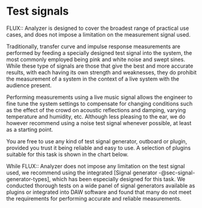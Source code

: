# Test signals {#sec-system-analysis-test-signals}
FLUX:: Analyzer is designed to cover the broadest range of practical use cases, and does not impose a limitation on the measurement signal used.

Traditionally, transfer curve and impulse response measurements are performed by feeding a specially designed test signal into the system, the most commonly employed being pink and white noise and swept sines. 
While these type of signals are those that give the best and more accurate results, with each having its own strength and weaknesses, they do prohibit the measurement of a system in the context of a live system with the audience present.

Performing measurements using a live music signal allows the engineer to fine tune the system settings to compensate for changing conditions such as the effect of the crowd on acoustic reflections and damping, varying temperature and humidity, etc. 
Although less pleasing to the ear, we do however recommend using a noise test signal whenever possible, at least as a starting point.

You are free to use any kind of test signal generator, outboard or plugin, provided you trust it being reliable and easy to use. 
A selection of plugins suitable for this task is shown in the chart below.

:::{.callout-note}
While FLUX:: Analyzer does not impose any limitation on the test signal used, we recommend using the integrated [Signal generator -@sec-signal-generator-types], which has been especially designed for this task. We conducted thorough tests on a wide panel of signal generators available as plugins or integrated into DAW software and found that many do not meet the requirements for performing accurate and reliable measurements.
:::
